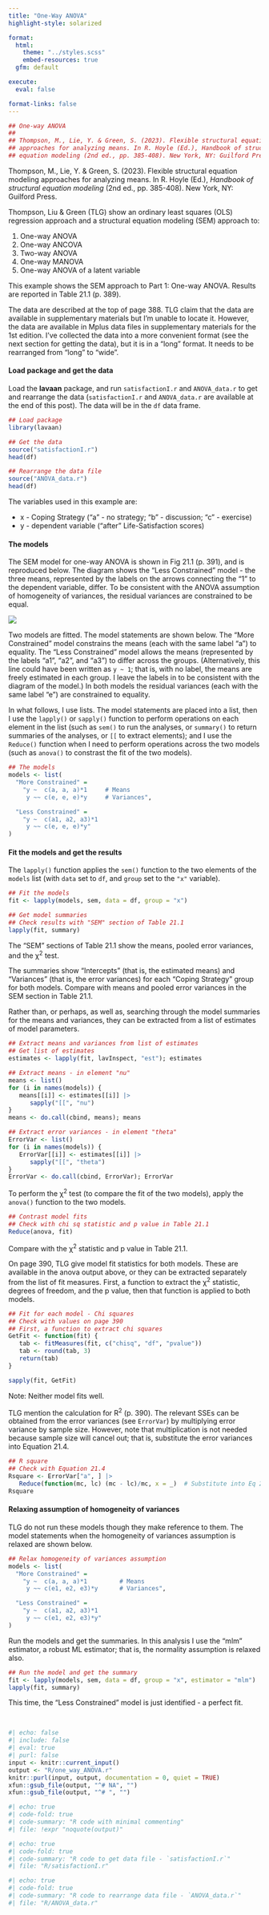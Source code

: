 ```yaml
---
title: "One-Way ANOVA"
highlight-style: solarized

format:
  html:
    theme: "../styles.scss"
    embed-resources: true
  gfm: default

execute:
  eval: false

format-links: false
---
```


```r
## One-way ANOVA
##
## Thompson, M., Lie, Y. & Green, S. (2023). Flexible structural equation modeling
## approaches for analyzing means. In R. Hoyle (Ed.), Handbook of structural
## equation modeling (2nd ed., pp. 385-408). New York, NY: Guilford Press.
```

Thompson, M., Lie, Y. & Green, S. (2023). Flexible structural equation modeling approaches for analyzing means. In R. Hoyle (Ed.), *Handbook of structural equation modeling* (2nd ed., pp. 385-408). New York, NY: Guilford Press.

Thompson, Liu & Green (TLG) show an ordinary least squares (OLS) regression approach and a structural equation modeling (SEM) approach to:

 1. One-way ANOVA
 2. One-way ANCOVA
 3. Two-way ANOVA
 4. One-way MANOVA
 5. One-way ANOVA of a latent variable

This example shows the SEM approach to Part 1: One-way ANOVA. Results are reported in Table 21.1 (p. 389).

The data are described at the top of page 388. TLG claim that the data are available in supplementary materials but I'm unable to locate it. However, the data are available in Mplus data files in supplementary materials for the 1st edition. I've collected the data into a more convenient format (see the next section for getting the data), but it is in a "long" format. It needs to be rearranged from "long" to "wide".


#### Load package and get the data

Load the **lavaan** package, and run `satisfactionI.r` and `ANOVA_data.r` to get and rearrange the data (`satisfactionI.r` and `ANOVA_data.r` are available at the end of this post). The data will be in the `df` data frame.

```r
## Load package
library(lavaan)

## Get the data
source("satisfactionI.r")
head(df)

## Rearrange the data file
source("ANOVA_data.r")
head(df)
```

The variables used in this example are:

 - x - Coping Strategy ("a" - no strategy; "b" - discussion; "c" - exercise)
 - y - dependent variable ("after" Life-Satisfaction scores)


#### The models

The SEM model for one-way ANOVA is shown in Fig 21.1 (p. 391), and is reproduced below. The diagram shows the "Less Constrained" model - the three means, represented by the labels on the arrows connecting the "1" to the dependent variable, differ. To be consistent with the ANOVA assumption of homogeneity of variances, the residual variances are constrained to be equal.

![](images/one_way_ANOVA.svg){fig-align="center"}

Two models are fitted. The model statements are shown below. The "More Constrained" model constrains the means (each with the same label "a") to equality. The "Less Constrained" model allows the means (represented by the labels "a1", "a2", and "a3") to differ across the groups. (Alternatively, this line could have been written as `y ~ 1`; that is, with no label, the means are freely estimated in each group. I leave the labels in to be consistent with the diagram of the model.) In both models the residual variances (each with the same label "e") are constrained to equality.

In what follows, I use lists. The model statements are placed into a list, then I use the `lapply()` or `sapply()` function to perform operations on each element in the list (such as `sem()` to run the analyses, or `summary()` to return summaries of the analyses, or `[[` to extract elements); and I use the `Reduce()` function when I need to perform operations across the two models (such as `anova()` to constrast the fit of the two models).

```r
## The models
models <- list(
  "More Constrained" =
    "y ~  c(a, a, a)*1     # Means
     y ~~ c(e, e, e)*y     # Variances",

  "Less Constrained" =
    "y ~  c(a1, a2, a3)*1
     y ~~ c(e, e, e)*y"
)
```


#### Fit the models and get the results

The `lapply()` function applies the `sem()` function to the two elements of the `models` list (with `data` set to `df`, and `group` set to the `"x"` variable).

```r
## Fit the models
fit <- lapply(models, sem, data = df, group = "x")

## Get model summaries
## Check results with "SEM" section of Table 21.1
lapply(fit, summary)
```

The "SEM" sections of Table 21.1 show the means, pooled error variances, and the $\upchi$^2^ test.

The summaries show "Intercepts" (that is, the estimated means) and "Variances" (that is, the error variances) for each "Coping Strategy" group for both models. Compare with means and pooled error variances in the SEM section in Table 21.1.

Rather than, or perhaps, as well as, searching through the model summaries for the means and variances, they can be extracted from a list of estimates of model parameters.

```r
## Extract means and variances from list of estimates
## Get list of estimates
estimates <- lapply(fit, lavInspect, "est"); estimates

## Extract means - in element "nu"
means <- list()
for (i in names(models)) {
   means[[i]] <- estimates[[i]] |>
      sapply("[[", "nu")
}
means <- do.call(cbind, means); means

## Extract error variances - in element "theta"
ErrorVar <- list()
for (i in names(models)) {
   ErrorVar[[i]] <- estimates[[i]] |>
      sapply("[[", "theta")
}
ErrorVar <- do.call(cbind, ErrorVar); ErrorVar
```

To perform the $\upchi$^2^ test (to compare the fit of the two models), apply the `anova()` function to the two models.

```r
## Contrast model fits
## Check with chi sq statistic and p value in Table 21.1
Reduce(anova, fit)
```

Compare with the $\upchi$^2^ statistic and p value in Table 21.1.

On page 390, TLG give model fit statistics for both models. These are available in the anova output above, or they can be extracted separately from the list of fit measures. First, a function to extract the $\upchi$^2^ statistic, degrees of freedom, and the p value, then that function is applied to both models.

```r
## Fit for each model - Chi squares
## Check with values on page 390
## First, a function to extract chi squares
GetFit <- function(fit) {
   tab <- fitMeasures(fit, c("chisq", "df", "pvalue"))
   tab <- round(tab, 3)
   return(tab)
}

sapply(fit, GetFit)
```

Note: Neither model fits well.

TLG mention the calculation for R^2^ (p. 390). The relevant SSEs can be obtained from the error variances (see `ErrorVar`) by multiplying error variance by sample size. However, note that multiplication is not needed because sample size will cancel out; that is, substitute the error variances into Equation 21.4.

```r
## R square
## Check with Equation 21.4
Rsquare <- ErrorVar["a", ] |>
   Reduce(function(mc, lc) (mc - lc)/mc, x = _)  # Substitute into Eq 21.4
Rsquare
```


#### Relaxing assumption of homogeneity of variances

TLG do not run these models though they make reference to them. The model statements when the homogeneity of variances assumption is relaxed are shown below.

```r
## Relax homogeneity of variances assumption
models <- list(
  "More Constrained" =
    "y ~  c(a, a, a)*1         # Means
     y ~~ c(e1, e2, e3)*y      # Variances",

  "Less Constrained" =
    "y ~  c(a1, a2, a3)*1
     y ~~ c(e1, e2, e3)*y"
)
```

Run the models and get the summaries. In this analysis I use the "mlm" estimator, a robust ML estimator; that is, the normality assumption is relaxed also.

```r
## Run the model and get the summary
fit <- lapply(models, sem, data = df, group = "x", estimator = "mlm")
lapply(fit, summary)
```

This time, the "Less Constrained" model is just identified - a perfect fit.

<br />

```r
#| echo: false
#| include: false
#| eval: true
#| purl: false
input <- knitr::current_input()
output <- "R/one_way_ANOVA.r"
knitr::purl(input, output, documentation = 0, quiet = TRUE)
xfun::gsub_file(output, "^# NA", "")
xfun::gsub_file(output, "^# ", "")
```

```r
#| echo: true
#| code-fold: true
#| code-summary: "R code with minimal commenting"
#| file: !expr "noquote(output)"
```

```r
#| echo: true
#| code-fold: true
#| code-summary: "R code to get data file - `satisfactionI.r`"
#| file: "R/satisfactionI.r"
```  

```r
#| echo: true
#| code-fold: true
#| code-summary: "R code to rearrange data file - `ANOVA_data.r`"
#| file: "R/ANOVA_data.r"
```
